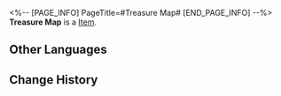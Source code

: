 <%-- [PAGE_INFO]
PageTitle=#Treasure Map#
[END_PAGE_INFO] --%>
{{Item Infobox
|title       = Treasure Map
|id          = 140066
|image       = Item Treasure Map.png
|type        = 
|invCategory = Missions
|rarity      = 3
|effect      = 
|description = A map that supposedly leads to treasure.
}}
{{Description|1=''"A Treasure Map that looks rather sketchy. Is it... accurate?"''}}
'''Treasure Map''' is a [[Item]].

==Other Languages==
{{Other Languages
|en   = Treasure Map
|zhs  = 藏宝图
|zht  = 藏寶圖
|ja   = 宝の地図
|ko   = 보물 지도
|es   = Mapa del tesoro
|fr   = Carte au trésor
|ru   = Карта сокровищ
|th   = แผนที่สมบัติ
|vi   = Bản Đồ Kho Báu
|de   = Schatzkarte
|id   = Peta Harta Karun
|pt   = Mapa do Tesouro
}}

==Change History==
{{Change History|2.0}}